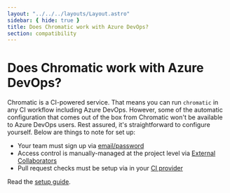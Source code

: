 ```yaml
---
layout: "../../../layouts/Layout.astro"
sidebar: { hide: true }
title: Does Chromatic work with Azure DevOps?
section: compatibility
---
```


# Does Chromatic work with Azure DevOps?

Chromatic is a CI-powered service. That means you can run `chromatic` in any CI workflow including Azure DevOps. However, some of the automatic configuration that comes out of the box from Chromatic won't be available to Azure DevOps users. Rest assured, it's straightforward to configure yourself. Below are things to note for set up:

- Your team must sign up via [email/password](/docs/access#email)
- Access control is manually-managed at the project level via [External Collaborators](/docs/collaborators#external-collaborators)
- Pull request checks must be setup via in your [CI provider](/docs/ci#pull-request-checks)

Read the [setup guide](/docs/faq#demo-chromatic-unlinked).
